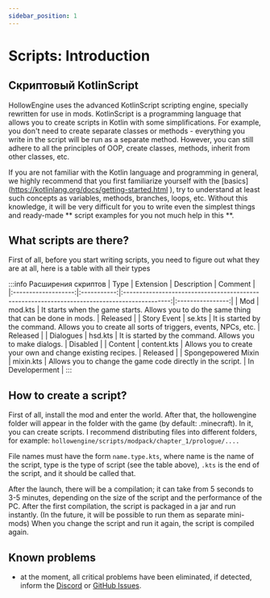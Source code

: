 ```yaml
---
sidebar_position: 1
---
```


# Scripts: Introduction

## Скриптовый KotlinScript
HollowEngine uses the advanced KotlinScript scripting engine, specially rewritten for use in mods. KotlinScript is a programming language that allows you to create scripts in Kotlin with some simplifications.
For example, you don't need to create separate classes or methods - everything you write in the script will be run as a separate method.
However, you can still adhere to all the principles of OOP, create classes, methods, inherit from other classes, etc.

If you are not familiar with the Kotlin language and programming in general,
we highly recommend that you first familiarize yourself with the [basics] (https://kotlinlang.org/docs/getting-started.html ),
try to understand at least such concepts as variables, methods, branches, loops, etc. Without this knowledge,
it will be very difficult for you to write even the simplest things and ready-made ** script examples for you not much help in this **.


## What scripts are there?
First of all, before you start writing scripts, you need to figure out what they are at all, here is a table with all their types

:::info Расширения скриптов
|        Type         |  Extension  |                                         Description                                          |     Comment      |
|:-------------------:|:-----------:|:--------------------------------------------------------------------------------------------:|:----------------:|
|         Mod         |   mod.kts   |  It starts when the game starts. Allows you to do the same thing that can be done in mods.   |     Released     |
|     Story Event     |   se.kts    | It is started by the command. Allows you to create all sorts of triggers, events, NPCs, etc. |     Released     |
|      Dialogues      |   hsd.kts   |                  It is started by the command. Allows you to make dialogs.                   |     Disabled     |
|       Content       | content.kts |                  Allows you to create your own and change existing recipes.                  |     Released     |
| Spongepowered Mixin |  mixin.kts  |                  Allows you to change the game code directly in the script.                  | In Developerment |
:::

## How to create a script?

First of all, install the mod and enter the world.
After that, the hollowengine folder will appear in the folder with the game (by default: .minecraft).
In it, you can create scripts.
I recommend distributing files into different folders,
for example: `hollowengine/scripts/modpack/chapter_1/prologue/....`

File names must have the form `name.type.kts`, where name is the name of the script, type is the type of script (see the table above), `.kts` is the end of the script, and it should be called that.

After the launch, there will be a compilation; it can take from 5 seconds to 3-5 minutes,
depending on the size of the script and the performance of the PC. After the first compilation, the script is packaged in a jar and run instantly.
(In the future, it will be possible to run them as separate mini-mods) When you change the script and run it again, the script is compiled again.

## Known problems
- at the moment, all critical problems have been eliminated, if detected, inform the [Discord](https://discord.gg/qKpPhkwGCY) or [GitHub Issues](https://github.com/HollowHorizon/HollowEngine/issues).